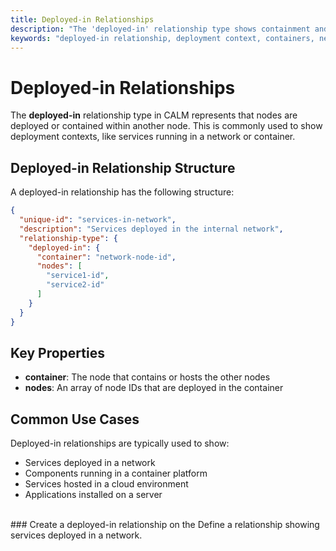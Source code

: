 ```yaml
---
title: Deployed-in Relationships
description: "The 'deployed-in' relationship type shows containment and deployment contexts. It indicates that nodes are deployed or contained within another node like a network or container."
keywords: "deployed-in relationship, deployment context, containers, networks, hosting"
---
```


# Deployed-in Relationships

The **deployed-in** relationship type in CALM represents that nodes are deployed or contained within another node. This is commonly used to show deployment contexts, like services running in a network or container.

## Deployed-in Relationship Structure

A deployed-in relationship has the following structure:

```json
{
  "unique-id": "services-in-network",
  "description": "Services deployed in the internal network",
  "relationship-type": {
    "deployed-in": {
      "container": "network-node-id",
      "nodes": [
        "service1-id",
        "service2-id"
      ]
    }
  }
}
```

## Key Properties

- **container**: The node that contains or hosts the other nodes
- **nodes**: An array of node IDs that are deployed in the container

## Common Use Cases

Deployed-in relationships are typically used to show:

- Services deployed in a network
- Components running in a container platform
- Services hosted in a cloud environment
- Applications installed on a server

<br/>
### Create a deployed-in relationship on the <SideEditorLink text="right side!"/> 
Define a relationship showing services deployed in a network.
